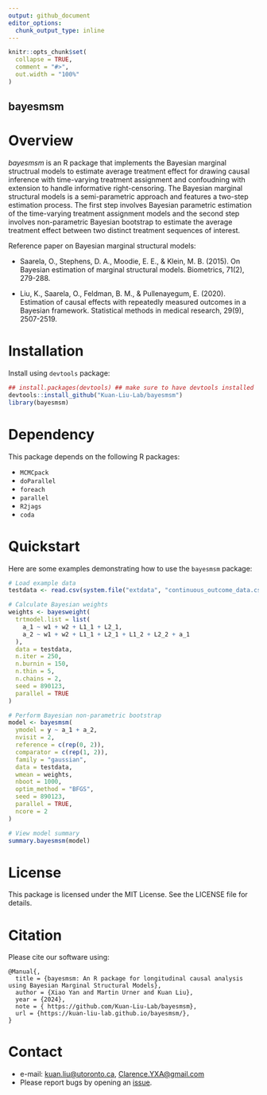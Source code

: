 ```yaml
---
output: github_document
editor_options: 
  chunk_output_type: inline
---
```


<!-- README.md is generated from README.Rmd. Please edit this file -->

```r
knitr::opts_chunk$set(
  collapse = TRUE,
  comment = "#>",
  out.width = "100%"
)
```

## bayesmsm

<!-- badges: start -->
<!-- badges: end -->

# Overview

*bayesmsm* is an R package that implements the Bayesian marginal structrual models to estimate average treatment effect for drawing causal inference with time-varying treatment assignment and confoudning with extension to handle informative right-censoring. The Bayesian marginal structural models is a semi-parametric approach and features a two-step estimation process. The first step involves Bayesian parametric estimation of the time-varying treatment assignment models and the second step involves non-parametric Bayesian bootstrap to estimate the average treatment effect between two distinct treatment sequences of interest.

Reference paper on Bayesian marginal structural models:

-  Saarela, O., Stephens, D. A., Moodie, E. E., & Klein, M. B. (2015). On Bayesian estimation of marginal structural models. Biometrics, 71(2), 279-288.

-  Liu, K., Saarela, O., Feldman, B. M., & Pullenayegum, E. (2020). Estimation of causal effects with repeatedly measured outcomes in a Bayesian framework. Statistical methods in medical research, 29(9), 2507-2519.


# Installation

Install using `devtools` package:

```r
## install.packages(devtools) ## make sure to have devtools installed 
devtools::install_github("Kuan-Liu-Lab/bayesmsm")
library(bayesmsm)
```


# Dependency

This package depends on the following R packages:

-  `MCMCpack`
-  `doParallel`
-  `foreach`
-  `parallel`
-  `R2jags`
-  `coda`


# Quickstart

Here are some examples demonstrating how to use the `bayesmsm` package:

```r
# Load example data
testdata <- read.csv(system.file("extdata", "continuous_outcome_data.csv", package = "bayesmsm"))

# Calculate Bayesian weights
weights <- bayesweight(
  trtmodel.list = list(
    a_1 ~ w1 + w2 + L1_1 + L2_1,
    a_2 ~ w1 + w2 + L1_1 + L2_1 + L1_2 + L2_2 + a_1
  ),
  data = testdata,
  n.iter = 250,
  n.burnin = 150,
  n.thin = 5,
  n.chains = 2,
  seed = 890123,
  parallel = TRUE
)

# Perform Bayesian non-parametric bootstrap
model <- bayesmsm(
  ymodel = y ~ a_1 + a_2,
  nvisit = 2,
  reference = c(rep(0, 2)),
  comparator = c(rep(1, 2)),
  family = "gaussian",
  data = testdata,
  wmean = weights,
  nboot = 1000,
  optim_method = "BFGS",
  seed = 890123,
  parallel = TRUE,
  ncore = 2
)

# View model summary
summary.bayesmsm(model)
```


# License

This package is licensed under the MIT License. See the LICENSE file for details.


# Citation

Please cite our software using:

```
@Manual{,
  title = {bayesmsm: An R package for longitudinal causal analysis using Bayesian Marginal Structural Models},
  author = {Xiao Yan and Martin Urner and Kuan Liu},
  year = {2024},
  note = { https://github.com/Kuan-Liu-Lab/bayesmsm},
  url = {https://kuan-liu-lab.github.io/bayesmsm/},
}
```

# Contact

* e-mail: <kuan.liu@utoronto.ca>, <Clarence.YXA@gmail.com>
* Please report bugs by opening an [issue](https://github.com/Kuan-Liu-Lab/bayesmsm/issues/new). 
